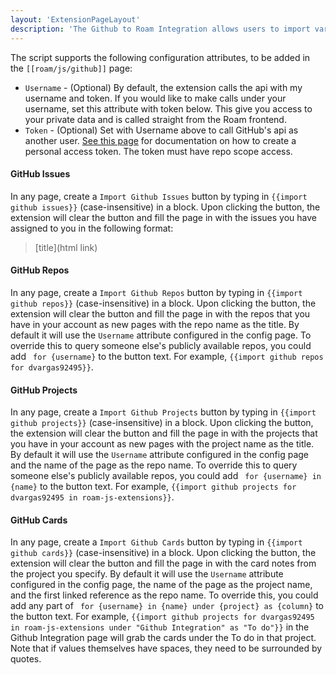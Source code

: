 ```yaml
---
layout: 'ExtensionPageLayout'
description: 'The Github to Roam Integration allows users to import various types of data from Github and bring into their Roam Database.'
---
```


The script supports the following configuration attributes, to be added in the `[[roam/js/github]]` page:

- `Username` - (Optional) By default, the extension calls the api with my username and token. If you would like to make calls under your username, set this attribute with token below. This give you access to your private data and is called straight from the Roam frontend.
- `Token` - (Optional) Set with Username above to call GitHub's api as another user. [See this page](https://docs.github.com/en/github/authenticating-to-github/creating-a-personal-access-token) for documentation on how to create a personal access token. The token must have repo scope access.

#### GitHub Issues

In any page, create a `Import Github Issues` button by typing in `{{import github issues}}` (case-insensitive) in a block. Upon clicking the button, the extension will clear the button and fill the page in with the issues you have assigned to you in the following format:

> [title](html link)

#### GitHub Repos

In any page, create a `Import Github Repos` button by typing in `{{import github repos}}` (case-insensitive) in a block. Upon clicking the button, the extension will clear the button and fill the page in with the repos that you have in your account as new pages with the repo name as the title. By default it will use the `Username` attribute configured in the config page. To override this to query someone else's publicly available repos, you could add ` for {username}` to the button text. For example, `{{import github repos for dvargas92495}}`.

#### GitHub Projects

In any page, create a `Import Github Projects` button by typing in `{{import github projects}}` (case-insensitive) in a block. Upon clicking the button, the extension will clear the button and fill the page in with the projects that you have in your account as new pages with the project name as the title. By default it will use the `Username` attribute configured in the config page and the name of the page as the repo name. To override this to query someone else's publicly available repos, you could add ` for {username} in {name}` to the button text. For example, `{{import github projects for dvargas92495 in roam-js-extensions}}`.

#### GitHub Cards

In any page, create a `Import Github Cards` button by typing in `{{import github cards}}` (case-insensitive) in a block. Upon clicking the button, the extension will clear the button and fill the page in with the card notes from the project you specify. By default it will use the `Username` attribute configured in the config page, the name of the page as the project name, and the first linked reference as the repo name. To override this, you could add any part of ` for {username} in {name} under {project} as {column}` to the button text. For example, `{{import github projects for dvargas92495 in roam-js-extensions under "Github Integration" as "To do"}}` in the Github Integration page will grab the cards under the To do in that project. Note that if values themselves have spaces, they need to be surrounded by quotes.
